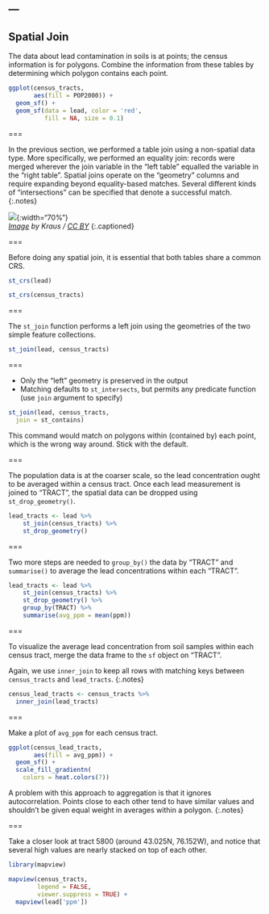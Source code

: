 ---
---

## Spatial Join

The data about lead contamination in soils is at points; the census information
is for polygons. Combine the information from these tables by determining which
polygon contains each point.

```r
ggplot(census_tracts,
       aes(fill = POP2000)) +
  geom_sf() +
  geom_sf(data = lead, color = 'red',
          fill = NA, size = 0.1)
```

===

In the previous section, we performed a table join using a non-spatial
data type. More specifically, we performed an equality join: records were merged
wherever the join variable in the "left table" equalled the variable in the
"right table". Spatial joins operate on the "geometry" columns and require
expanding beyond equality-based matches. Several different kinds of "intersections" can be specified that denote a successful match.
{:.notes}

![]({% include asset.html path="images/TopologicSpatialRelarions2.png" %}){:width="70%"}  
*[Image][geometry-predicates] by Kraus / [CC BY]*
{:.captioned}

===

Before doing any spatial join, it is essential that both tables share a common
CRS.

```r
st_crs(lead)
```

```r
st_crs(census_tracts)
```

===

The `st_join` function performs a left join using the geometries of the two
simple feature collections.

```r
st_join(lead, census_tracts)
```

===

- Only the "left" geometry is preserved in the output
- Matching defaults to `st_intersects`, but permits any predicate function (use `join` argument to specify)

```r
st_join(lead, census_tracts,
  join = st_contains)
```

This command would match on polygons within (contained by) each point, which
is the wrong way around. Stick with the default.

===

The population data is at the coarser scale, so the lead concentration ought to be averaged
within a census tract. Once each lead measurement is joined to "TRACT", the
spatial data can be dropped using `st_drop_geometry()`.

```r
lead_tracts <- lead %>%
    st_join(census_tracts) %>%
    st_drop_geometry()
```

===

Two more steps are needed to `group_by()` the data by "TRACT" and `summarise()` to average the lead concentrations within each "TRACT".

```r
lead_tracts <- lead %>%
    st_join(census_tracts) %>%
    st_drop_geometry() %>%
    group_by(TRACT) %>%
    summarise(avg_ppm = mean(ppm))
```

===

To visualize the average lead concentration from soil samples within each census tract, merge the data frame to the `sf` object on "TRACT".

Again, we use `inner_join` to keep all rows with matching keys between `census_tracts` and `lead_tracts`.
{:.notes}

```r
census_lead_tracts <- census_tracts %>%
  inner_join(lead_tracts)
```

===

Make a plot of `avg_ppm` for each census tract.

```r
ggplot(census_lead_tracts,
       aes(fill = avg_ppm)) +
  geom_sf() +
  scale_fill_gradientn(
    colors = heat.colors(7))
```

A problem with this approach to aggregation is that it ignores autocorrelation. Points close to each other tend to have similar values and shouldn't be given equal weight in averages within a polygon.
{:.notes}

===

Take a closer look at tract 5800 (around 43.025N, 76.152W), and notice that several high values are nearly stacked on top of each other.

```r
library(mapview)

mapview(census_tracts,
        legend = FALSE,
        viewer.suppress = TRUE) +
  mapview(lead['ppm'])
```

[geometry-predicates]: https://en.wikipedia.org/wiki/DE-9IM
[CC BY]: https://creativecommons.org/licenses/by-sa/3.0/
